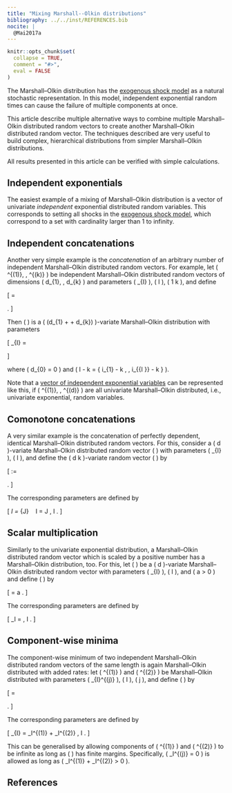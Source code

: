 ```yaml
---
title: "Mixing Marshall--Olkin distributions"
bibliography: ../../inst/REFERENCES.bib
nocite: |
  @Mai2017a
---
```


```r
knitr::opts_chunk$set(
  collapse = TRUE,
  comment = "#>",
  eval = FALSE
)
```

The Marshall–Olkin distribution has the
[exogenous shock model](The-Marshall-Olkin-distribution.html#the-exogenous-shock-model)
as a natural stochastic representation.
In this model, independent exponential random times can cause the failure of
multiple components at once.

This article describe multiple alternative ways to combine multiple
Marshall–Olkin distributed random vectors to create another Marshall–Olkin
distributed random vector.
The techniques described are very useful to build complex, hierarchical
distributions from simpler Marshall–Olkin distributions.

All results presented in this article can be verified with simple calculations.


## Independent exponentials

The easiest example of a mixing of Marshall–Olkin distribution is a vector of
univariate *independent* exponential distributed random variables.
This corresponds to setting all shocks in the
[exogenous shock model](The-Marshall-Olkin-distribution.html#the-exogenous-shock-model),
which correspond to a set with cardinality larger than 1 to infinity.


## Independent concatenations

Another very simple example is the *concatenation* of an arbitrary number of
independent Marshall–Olkin distributed random vectors.
For example, let \( \boldsymbol{\tau}^{(1)}, \ldots, \boldsymbol{\tau}^{(k)} \)
be independent Marshall–Olkin distributed random vectors of dimensions
\( d_{1}, \ldots, d_{k} \) and parameters \( \lambda_{I} \),
\( \emptyset \neq I \subseteq {\{ 1, \ldots, d_{j} \}} \),
\( 1 \leq \cdots \leq k \),
and define

\[
    \boldsymbol{\tau}
        = \begin{pmatrix}
              \tau_{1}^{(1)} 
            & \cdots 
            & \tau_{d_1}^{(1)} 
            & \cdots 
            & \tau_{1}^{(k)} 
            & \cdots 
            & \tau_{d_k}^{(k)}
        \end{pmatrix} .
\]

Then \( \boldsymbol{\tau} \) is a \( (d_{1} + \cdots + d_{k}) \)-variate
Marshall–Olkin distribution with parameters

\[
    \lambda_{I}
        = \begin{cases}
              \lambda_{I - \sum_{l=1}^{j-1}{ d_l } }^{(l)}
            & \emptyset \neq I \subseteq {\{ d_{l-1} + 1, \ldots, d_{l} \}} , \\
              0 
            & \text{else} ,
      \end{cases}
\]

where \( d_{0} = 0 \) and
\( I - k = \{ i_{1} - k , \ldots , i_{{\lvert I \rvert}} - k \} \).

Note that a
[vector of independent exponential variables](#Independent-exponentials)
can be represented like this, if \( \tau^{(1)}, \ldots, \tau^{(d)} \) are all
univariate Marshall–Olkin distributed, i.e., univariate exponential, random
variables.


## Comonotone concatenations

A very similar example is the concatenation of perfectly dependent, identical
Marshall–Olkin distributed random vectors.
For this, consider a \( d \)-variate Marshall–Olkin distributed random vector
\( \tilde{\boldsymbol{\tau}} \) with parameters \( \tilde{\lambda}_{I} \),
\( \emptyset \neq I \subseteq {\{1, \ldots, d\}} \), and define the
\( d k \)-variate random vector \( \boldsymbol{\tau} \) by

\[
    \boldsymbol{\tau}
        := \begin{pmatrix}
              \tilde{\tau}_1 
            & \cdots 
            & \tilde{\tau}_d 
            & \cdots 
            & \tilde{\tau_1} 
            & \cdots 
            & \tilde{\tau}_d
        \end{pmatrix} .
\]

The corresponding parameters are defined by

\[
    \lambda_I
        = \tilde{\lambda}_{J} \ \text{for} \ I \cap {\{ 1 , \ldots, d \}} = J ,
            \quad \emptyset \neq I \subseteq {\{ 1, \ldots, d k \}} .
\]


## Scalar multiplication

Similarly to the univariate exponential distribution, a Marshall–Olkin
distributed random vector which is scaled by a positive number has a
Marshall–Olkin distribution, too.
For this, let \( \tilde{\boldsymbol{\tau}} \) be a \( d \)-variate
Marshall–Olkin distributed random vector with parameters
\( \tilde{\lambda}_{I} \),
\( \emptyset \neq I \subseteq {\{ 1, \ldots, d \}} \), and
\( a > 0 \) and define \( \boldsymbol{\tau} \) by

\[
    \boldsymbol{\tau}
        = a \cdot \tilde{\boldsymbol{\tau}} .
\]

The corresponding parameters are defined by

\[
    \lambda_I
        = \frac{\tilde{\lambda}_{I}}{a} ,
            \quad \emptyset \neq I \subseteq {\{ 1 , \ldots , d \}} .
\]


## Component-wise minima

The component-wise minimum of two independent Marshall–Olkin distributed random
vectors of the same length is again Marshall–Olkin distributed with added rates:
let \( \tilde{\boldsymbol{\tau}}^{(1)} \) and
\( \tilde{\boldsymbol{\tau}}^{(2)} \) be Marshall–Olkin distributed with
parameters \( \tilde{\lambda}_{I}^{(j)} \),
\( \emptyset \neq I \subseteq {\{ 1, \ldots, d \}} \),
\( j \in {\{ 1 , 2 \}} \), and define \( \boldsymbol{\tau} \) by

\[
    \boldsymbol{\tau}
        = \begin{pmatrix}
            \min{\{ \tilde{\tau}_1^{(1)} , \tilde{\tau}_1^{(2)} \}} & \cdots & \min{\{ \tilde{\tau}_d^{(1)} , \tilde{\tau}_d^{(2)} \}}
        \end{pmatrix} .
\]

The corresponding parameters are defined by

\[
    \lambda_{I}
        = \tilde{\lambda}_I^{(1)} + \tilde{\lambda}_I^{(2)} ,
            \quad \emptyset \neq I \subseteq {\{ 1, \ldots, d\}} .
\]

This can be generalised by allowing components of
\( \tilde{\boldsymbol{\tau}}^{(1)} \) and
\( \tilde{\boldsymbol{\tau}}^{(2)} \) to be infinite as long as
\( \boldsymbol{\tau} \) has finite margins.
Specifically, \( \tilde{\lambda}_I^{(j)} = 0 \) is allowed as long as
\( \tilde{\lambda}_I^{(1)} + \tilde{\lambda}_I^{(2)} > 0 \).


## References
